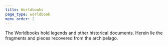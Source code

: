 ```yaml
---
title: Worldbooks
page_type: worldbook
menu_order: 2
---
```


The Worldbooks hold legends and other historical documents. Herein lie the fragments and pieces recovered from the archipelago.

